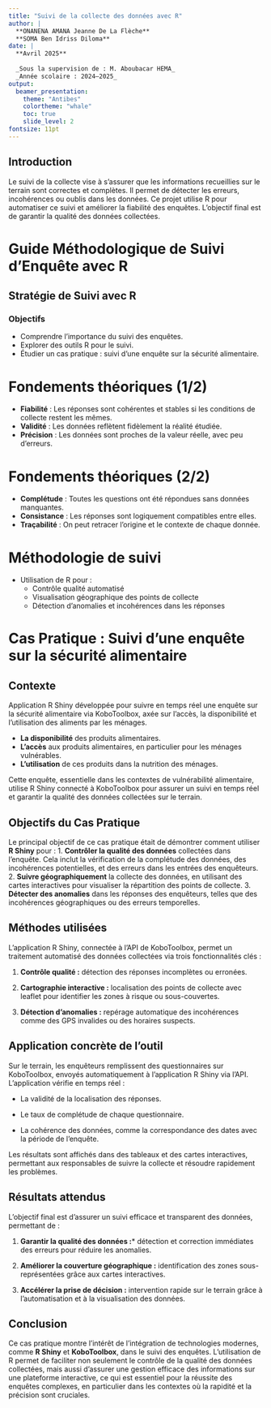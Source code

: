 ```yaml
---
title: "Suivi de la collecte des données avec R"
author: |
  **ONANENA AMANA Jeanne De La Flèche**  
  **SOMA Ben Idriss Diloma**
date: |
  **Avril 2025**  
  
  _Sous la supervision de : M. Aboubacar HEMA_  
  _Année scolaire : 2024–2025_
output:
  beamer_presentation:
    theme: "Antibes"
    colortheme: "whale"
    toc: true
    slide_level: 2
fontsize: 11pt
---
```


## Introduction

Le suivi de la collecte vise à s’assurer que les informations recueillies sur le terrain sont correctes et complètes. Il permet de détecter les erreurs, incohérences ou oublis dans les données. Ce projet utilise R pour automatiser ce suivi et améliorer la fiabilité des enquêtes. L’objectif final est de garantir la qualité des données collectées.

# Guide Méthodologique de Suivi d'Enquête avec R

## Stratégie de Suivi avec R

### Objectifs

- Comprendre l'importance du suivi des enquêtes.
- Explorer des outils R pour le suivi.
- Étudier un cas pratique : suivi d'une enquête sur la sécurité alimentaire.

# Fondements théoriques (1/2)

- **Fiabilité** : Les réponses sont cohérentes et stables si les conditions de collecte restent les mêmes.
- **Validité** :  Les données reflètent fidèlement la réalité étudiée.
- **Précision** :  Les données sont proches de la valeur réelle, avec peu d’erreurs.

# Fondements théoriques (2/2)

- **Complétude** : Toutes les questions ont été répondues sans données manquantes.
- **Consistance** : Les réponses sont logiquement compatibles entre elles.
- **Traçabilité** : On peut retracer l’origine et le contexte de chaque donnée.

# Méthodologie de suivi

- Utilisation de R pour :
  - Contrôle qualité automatisé
  - Visualisation géographique des points de collecte
  - Détection d’anomalies et incohérences dans les réponses

# Cas Pratique : Suivi d'une enquête sur la sécurité alimentaire

## Contexte

Application R Shiny développée pour suivre en temps réel une enquête sur la sécurité alimentaire via KoboToolbox, axée sur l’accès, la disponibilité et l’utilisation des aliments par les ménages.

- **La disponibilité** des produits alimentaires.
- **L'accès** aux produits alimentaires, en particulier pour les ménages vulnérables.
- **L’utilisation** de ces produits dans la nutrition des ménages.

Cette enquête, essentielle dans les contextes de vulnérabilité alimentaire, utilise R Shiny connecté à KoboToolbox pour assurer un suivi en temps réel et garantir la qualité des données collectées sur le terrain.

\newpage

## Objectifs du Cas Pratique

Le principal objectif de ce cas pratique était de démontrer comment utiliser **R Shiny** pour :
1. **Contrôler la qualité des données** collectées dans l’enquête. Cela inclut la vérification de la complétude des données, des incohérences potentielles, et des erreurs dans les entrées des enquêteurs.
2. **Suivre géographiquement** la collecte des données, en utilisant des cartes interactives pour visualiser la répartition des points de collecte.
3. **Détecter des anomalies** dans les réponses des enquêteurs, telles que des incohérences géographiques ou des erreurs temporelles.

\newpage

## Méthodes utilisées

L’application R Shiny, connectée à l’API de KoboToolbox, permet un traitement automatisé des données collectées via trois fonctionnalités clés :

1. **Contrôle qualité :** détection des réponses incomplètes ou erronées.

2. **Cartographie interactive :** localisation des points de collecte avec leaflet pour identifier les zones à risque ou sous-couvertes.

3. **Détection d’anomalies :** repérage automatique des incohérences comme des GPS invalides ou des horaires suspects.

\newpage

## Application concrète de l'outil

Sur le terrain, les enquêteurs remplissent des questionnaires sur KoboToolbox, envoyés automatiquement à l’application R Shiny via l’API. L’application vérifie en temps réel :

- La validité de la localisation des réponses.

- Le taux de complétude de chaque questionnaire.

- La cohérence des données, comme la correspondance des dates avec la période de l'enquête.

Les résultats sont affichés dans des tableaux et des cartes interactives, permettant aux responsables de suivre la collecte et résoudre rapidement les problèmes.

\newpage

## Résultats attendus

L’objectif final est d'assurer un suivi efficace et transparent des données, permettant de :

1. **Garantir la qualité des données :*** détection et correction immédiates des erreurs pour réduire les anomalies.

2. **Améliorer la couverture géographique :** identification des zones sous-représentées grâce aux cartes interactives.

3. **Accélérer la prise de décision :** intervention rapide sur le terrain grâce à l’automatisation et à la visualisation des données.

## Conclusion

Ce cas pratique montre l’intérêt de l’intégration de technologies modernes, comme **R Shiny** et **KoboToolbox**, dans le suivi des enquêtes. L’utilisation de R permet de faciliter non seulement le contrôle de la qualité des données collectées, mais aussi d’assurer une gestion efficace des informations sur une plateforme interactive, ce qui est essentiel pour la réussite des enquêtes complexes, en particulier dans les contextes où la rapidité et la précision sont cruciales.
